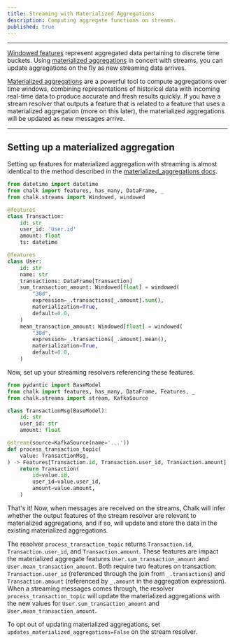 ```yaml
---
title: Streaming with Materialized Aggregations
description: Computing aggregate functions on streams.
published: true
---
```


---

[Windowed features](/docs/aggregations) represent aggregated data pertaining to discrete time buckets.
Using [materialized aggregations](/docs/materialized_aggregations) in concert with streams,
you can update aggregations on the fly as new streaming data arrives.

[Materialized aggregations](/docs/materialized_aggregations) are a powerful tool
to compute aggregations over time windows, combining representations of historical data
with incoming real-time data to produce accurate and fresh results quickly.
If you have a stream resolver that outputs a feature that is related to a feature that uses
a materialized aggregation (more on this later), the materialized aggregations will be updated
as new messages arrive.

---

## Setting up a materialized aggregation

Setting up features for materialized aggregation with streaming is almost identical to the method described in the
[materialized_aggregations docs](/docs/materialized_aggregations).

```python
from datetime import datetime
from chalk import features, has_many, DataFrame, _
from chalk.streams import Windowed, windowed

@features
class Transaction:
    id: str
    user_id: 'User.id'
    amount: float
    ts: datetime

@features
class User:
    id: str
    name: str
    transactions: DataFrame[Transaction]
    sum_transaction_amount: Windowed[float] = windowed(
        "30d",
        expression=_.transactions[_.amount].sum(),
        materialization=True,
        default=0.0,
    )
    mean_transaction_amount: Windowed[float] = windowed(
        "30d",
        expression=_.transactions[_.amount].mean(),
        materialization=True,
        default=0.0,
    )
```

Now, set up your streaming resolvers referencing these features.

```python
from pydantic import BaseModel
from chalk import features, has_many, DataFrame, Features, _
from chalk.streams import stream, KafkaSource

class TransactionMsg(BaseModel):
    id: str
    user_id: str
    amount: float

@stream(source=KafkaSource(name='...'))
def process_transaction_topic(
    value: TransactionMsg,
) -> Features[Transaction.id, Transaction.user_id, Transaction.amount]:
    return Transaction(
        id=value.id,
        user_id=value.user_id,
        amount=value.amount,
    )
```

That's it! Now, when messages are received on the streams, Chalk will infer whether the output features
of the stream resolver are relevant to materialized aggregations, and if so, will update and store the data
in the existing materialized aggregations.

The resolver `process_transaction_topic` returns `Transaction.id`, `Transaction.user_id`, and `Transaction.amount`.
These features are impact the materialized aggregate features `User.sum_transaction_amount` and
`User.mean_transaction_amount`. Both require two features on transaction:
`Transaction.user_id` (referenced through the join from `_.transactions`) and
`Transaction.amount` (referenced by `_.amount` in the aggregation expression).
When a streaming messages comes through, the resolver `process_transaction_topic` will update
the materialized aggregations with the new values for `User.sum_transaction_amount` and
`User.mean_transaction_amount`.

To opt out of updating materialized aggregations, set `updates_materialized_aggregations=False` on the stream resolver.
